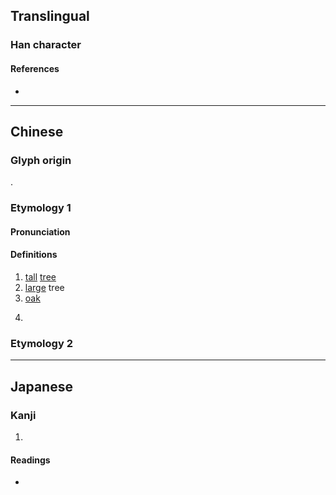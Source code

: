 {{character info}}
==Translingual==

===Han character===
{{Han char|rn=75|rad=木|as=08|sn=12|four=47920|canj=DBTU|ids=⿰木岡}}

====References====
* {{Han ref|kx=0533.160|dkj=14955|dj=0921.140|hdz=21232.100|uh=68E1|ud=26849|bh=D9BB|bd=55739}}

----

==Chinese==

===Glyph origin===
{{Han etym}}
{{Han compound|木|岡|c1=s|c2=p|t1=tree|ls=psc}}.

===Etymology 1===
{{zh-forms|s=㭎}}

====Pronunciation====
{{zh-pron
|m=gāng
|c=gong1,gong3
|mc=
|oc=
|ma=
|cat=n
}}

====Definitions====
{{zh-hanzi}}

# [[tall]] [[tree]]
# [[large]] tree
# [[oak]]
# {{zh-used2|p}}
#: {{zh-x|^青棡坡|the name of a place in [[Guizhou]]}}

===Etymology 2===
{{zh-see|扛|v}}

----

==Japanese==

===Kanji===
{{ja-kanji|grade=|rs=木08}}

# {{rfdef|ja|sort=木08}}

====Readings====
* {{ja-readings
|goon=こう
|kanon=こう
|kun=
}}